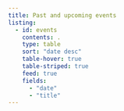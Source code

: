 ```yaml
---
title: Past and upcoming events
listing:
  - id: events
    contents: .
    type: table
    sort: "date desc"
    table-hover: true
    table-striped: true
    feed: true
    fields:
      - "date"
      - "title"
---
```


::: {#events}
:::
